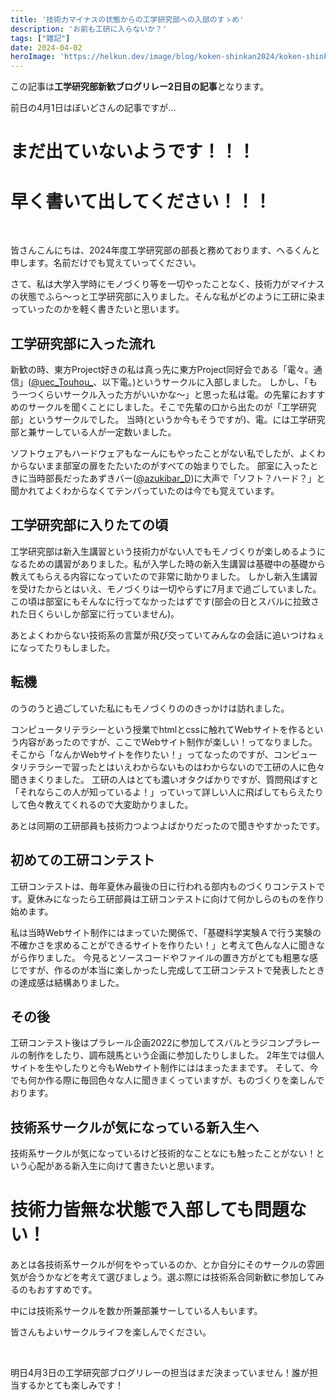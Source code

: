 ```yaml
---
title: '技術力マイナスの状態からの工学研究部への入部のすゝめ'
description: 'お前も工研に入らないか？'
tags: ["雑記"]
date: 2024-04-02
heroImage: 'https://helkun.dev/image/blog/koken-shinkan2024/koken-shinkan2024.jpg'
---
```


この記事は**工学研究部新歓ブログリレー2日目の記事**となります。

前日の4月1日はぼいどさんの記事ですが...
# **まだ出ていないようです！！！**
# **早く書いて出してください！！！**

<br/>

皆さんこんにちは、2024年度工学研究部の部長と務めております、へるくんと申します。名前だけでも覚えていってください。

さて、私は大学入学時にモノづくり等を一切やったことなく、技術力がマイナスの状態でふら～っと工学研究部に入りました。そんな私がどのように工研に染まっていったのかを軽く書きたいと思います。

## 工学研究部に入った流れ
新歓の時、東方Project好きの私は真っ先に東方Project同好会である「電々。通信」([@uec_Touhou_](https://twitter.com/uec_Touhou_ "@uec_Touhou_")、以下電。)というサークルに入部しました。
しかし、「もう一つくらいサークル入った方がいいかな～」と思った私は電。の先輩におすすめのサークルを聞くことにしました。そこで先輩の口から出たのが「工学研究部」というサークルでした。
当時(というか今もそうですが)、電。には工学研究部と兼サーしている人が一定数いました。

ソフトウェアもハードウェアもなーんにもやったことがない私でしたが、よくわからないまま部室の扉をたたいたのがすべての始まりでした。
部室に入ったときに当時部長だったあずきバー([@azukibar_D](https://twitter.com/azukibar_D "@azukibar_D"))に大声で「ソフト？ハード？」と聞かれてよくわからなくてテンパっていたのは今でも覚えています。

## 工学研究部に入りたての頃
工学研究部は新入生講習という技術力がない人でもモノづくりが楽しめるようになるための講習がありました。私が入学した時の新入生講習は基礎中の基礎から教えてもらえる内容になっていたので非常に助かりました。
しかし新入生講習を受けたからとはいえ、モノづくりは一切やらずに7月まで過ごしていました。この頃は部室にもそんなに行ってなかったはずです(部会の日とスバルに拉致された日くらいしか部室に行っていません)。

あとよくわからない技術系の言葉が飛び交っていてみんなの会話に追いつけねぇになってたりもしました。

## 転機
のうのうと過ごしていた私にもモノづくりののきっかけは訪れました。

コンピュータリテラシーという授業でhtmlとcssに触れてWebサイトを作るという内容があったのですが、ここでWebサイト制作が楽しい！ってなりました。
そこから「なんかWebサイトを作りたい！」ってなったのですが、コンピュータリテラシーで習ったとはいえわからないものはわからないので工研の人に色々聞きまくりました。
工研の人はとても濃いオタクばかりですが、質問飛ばすと「それならこの人が知っているよ！」っていって詳しい人に飛ばしてもらえたりして色々教えてくれるので大変助かりました。

あとは同期の工研部員も技術力つよつよばかりだったので聞きやすかったです。

## 初めての工研コンテスト
工研コンテストは、毎年夏休み最後の日に行われる部内ものづくりコンテストです。夏休みになったら工研部員は工研コンテストに向けて何かしらのものを作り始めます。

私は当時Webサイト制作にはまっていた関係で、「基礎科学実験Ａで行う実験の不確かさを求めることができるサイトを作りたい！」と考えて色んな人に聞きながら作りました。
<UrlCard url="https://hel-kun.github.io/light_spectrum/" />
今見るとソースコードやファイルの置き方がとても粗悪な感じですが、作るのが本当に楽しかったし完成して工研コンテストで発表したときの達成感は結構ありました。

## その後
工研コンテスト後はプラレール企画2022に参加してスバルとラジコンプラレールの制作をしたり、調布競馬という企画に参加したりしました。
2年生では個人サイトを生やしたりと今もWebサイト制作にははまったままです。
そして、今でも何か作る際に毎回色々な人に聞きまくっていますが、ものづくりを楽しんでおります。

## 技術系サークルが気になっている新入生へ
技術系サークルが気になっているけど技術的なことなにも触ったことがない！という心配がある新入生に向けて書きたいと思います。

# 技術力皆無な状態で入部しても問題ない！

あとは各技術系サークルが何をやっているのか、とか自分にそのサークルの雰囲気が合うかなどを考えて選びましょう。選ぶ際には技術系合同新歓に参加してみるのもおすすめです。

中には技術系サークルを数か所兼部兼サーしている人もいます。

<UrlCard url="https://www.tech-shinkan.club.uec.ac.jp/" />

皆さんもよいサークルライフを楽しんでください。

<br/>

明日4月3日の工学研究部ブログリレーの担当はまだ決まっていません！誰が担当するかとても楽しみです！